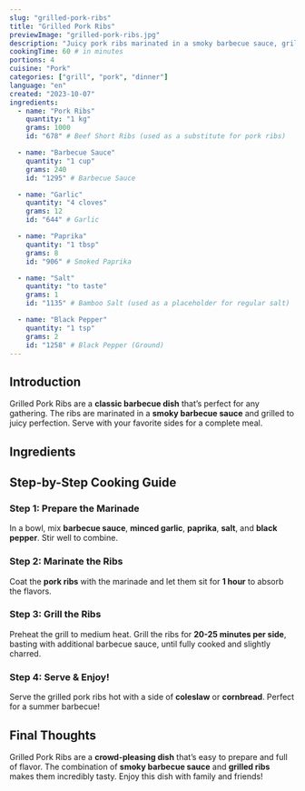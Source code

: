 ```yaml
---
slug: "grilled-pork-ribs"
title: "Grilled Pork Ribs"
previewImage: "grilled-pork-ribs.jpg"
description: "Juicy pork ribs marinated in a smoky barbecue sauce, grilled to perfection."
cookingTime: 60 # in minutes
portions: 4
cuisine: "Pork"
categories: ["grill", "pork", "dinner"]
language: "en"
created: "2023-10-07"
ingredients:
  - name: "Pork Ribs"
    quantity: "1 kg"
    grams: 1000
    id: "678" # Beef Short Ribs (used as a substitute for pork ribs)

  - name: "Barbecue Sauce"
    quantity: "1 cup"
    grams: 240
    id: "1295" # Barbecue Sauce

  - name: "Garlic"
    quantity: "4 cloves"
    grams: 12
    id: "644" # Garlic

  - name: "Paprika"
    quantity: "1 tbsp"
    grams: 8
    id: "906" # Smoked Paprika

  - name: "Salt"
    quantity: "to taste"
    grams: 1
    id: "1135" # Bamboo Salt (used as a placeholder for regular salt)

  - name: "Black Pepper"
    quantity: "1 tsp"
    grams: 2
    id: "1258" # Black Pepper (Ground)
---
```



## Introduction

Grilled Pork Ribs are a **classic barbecue dish** that’s perfect for any gathering. The ribs are marinated in a **smoky barbecue sauce** and grilled to juicy perfection. Serve with your favorite sides for a complete meal.

## Ingredients

<IngredientsList
  ingredients={frontmatter.ingredients}
  portions={frontmatter.portions}
/>

## Step-by-Step Cooking Guide

### Step 1: Prepare the Marinade

In a bowl, mix **barbecue sauce**, **minced garlic**, **paprika**, **salt**, and **black pepper**. Stir well to combine.

<CookingStep
  action="mixing-bowl-liquids-marinade"
  alt="Mixing marinade in a bowl"
/>

### Step 2: Marinate the Ribs

Coat the **pork ribs** with the marinade and let them sit for **1 hour** to absorb the flavors.

<CookingStep action="marinating-ribs" alt="Marinating pork ribs" />

### Step 3: Grill the Ribs

Preheat the grill to medium heat. Grill the ribs for **20-25 minutes per side**, basting with additional barbecue sauce, until fully cooked and slightly charred.

<CookingStep action="grilling-meat-red-ribs" alt="Grilling pork ribs" />

### Step 4: Serve & Enjoy!

Serve the grilled pork ribs hot with a side of **coleslaw** or **cornbread**. Perfect for a summer barbecue!

## Final Thoughts

Grilled Pork Ribs are a **crowd-pleasing dish** that’s easy to prepare and full of flavor. The combination of **smoky barbecue sauce** and **grilled ribs** makes them incredibly tasty. Enjoy this dish with family and friends!

<NutritionFacts ingredients={frontmatter.ingredients} />
